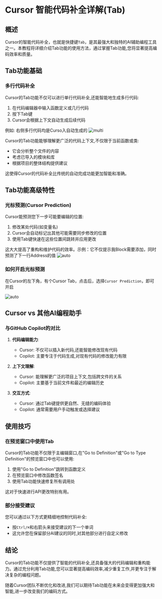 # Cursor 智能代码补全详解(Tab)

## 概述

Cursor的智能代码补全，也就是快捷键`Tab`，是其最强大和独特的AI辅助编程工具之一。本教程将详细介绍Tab功能的使用方法，通过掌握Tab功能,您将显著提高编码效率和质量。

## Tab功能基础

### 多行代码补全

Cursor的Tab功能不仅可以进行单行代码补全,还能智能地生成多行代码:

1. 在代码编辑器中输入函数定义或几行代码
2. 按下Tab键
3. Cursor会根据上下文自动生成后续代码

例如: 右侧多行代码均是Curso入自动生成的
![multi](/multi.png)

Cursor的Tab功能能够理解更广泛的代码上下文,不仅限于当前函数或类:

- 它会分析整个文件的内容
- 考虑已导入的模块和库
- 根据项目的整体结构提供建议

这使得Cursor的代码补全比传统的自动完成功能更加智能和准确。

## Tab功能高级特性

### 光标预测(Cursor Prediction)

Cursor能预测您下一步可能要编辑的位置:

1. 修改某处代码(如变量名)
2. Cursor会自动标记出其他可能需要同步修改的位置
3. 使用Tab键快速在这些位置间跳转并应用更改

这大大提高了重构和维护代码的效率。示例：它不仅提示我Block需要添加，同时预测了下一行Address的值
![auto](/predict.jpeg)

### 如何开启光标预测
在Cursor的左下角，有个Cursor Tab，点击后，选择`Cursor Prediction`，即可开启

![auto](/cursor_tab.png)


## Cursor vs 其他AI编程助手

### 与GitHub Copilot的对比

1. **代码编辑能力**:
   - Cursor: 不仅可以插入新代码,还能智能修改现有代码
   - Copilot: 主要专注于代码生成,对现有代码的修改能力有限

2. **上下文理解**:
   - Cursor: 能理解更广泛的项目上下文,包括跨文件的关系
   - Copilot: 主要基于当前文件和最近的编辑历史

3. **交互方式**:
   - Cursor: 通过Tab键提供更自然、无缝的编码体验
   - Copilot: 通常需要用户手动触发或选择建议

## 使用技巧

### 在预览窗口中使用Tab

Cursor的Tab功能不仅限于主编辑窗口,在"Go to Definition"或"Go to Type Definition"的预览窗口中也可以使用:

1. 使用"Go to Definition"跳转到函数定义
2. 在预览窗口中修改函数签名
3. 使用Tab功能快速修复所有调用处

这对于快速进行API更改特别有用。

### 部分接受建议

您可以通过以下方式更精细地控制代码补全:

- 按`Ctrl/⌘`和右箭头来接受建议的下一个单词
- 这允许您在保留部分AI建议的同时,对其他部分进行自定义修改

## 结论

Cursor的Tab功能不仅提供了智能的代码补全,还具备强大的代码编辑和重构能力。通过充分利用Tab功能,您可以显著提高编码效率,减少重复工作,并更专注于解决复杂的编程问题。

随着Cursor团队不断优化和改进,我们可以期待Tab功能在未来会变得更加强大和智能,进一步改变我们的编码方式。
